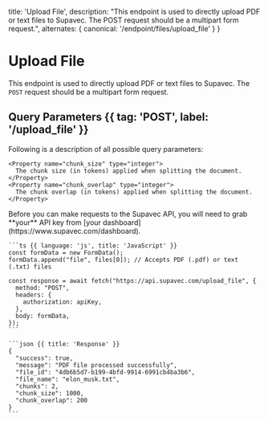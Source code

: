   title: 'Upload File',
  description:
    "This endpoint is used to directly upload PDF or text files to Supavec. The POST request should be a multipart form request.",
  alternates: {
    canonical: '/endpoint/files/upload_file'
  }
}

# Upload File

<Row>
  <Col>

  This endpoint is used to directly upload PDF or text files to Supavec. The `POST` request should be a multipart form request.


  ## Query Parameters {{ tag: 'POST', label: '/upload_file' }}

  Following is a description of all possible query parameters:
  <Properties>
    
    <Property name="chunk_size" type="integer">
      The chunk size (in tokens) applied when splitting the document.
    </Property>
    <Property name="chunk_overlap" type="integer">
      The chunk overlap (in tokens) applied when splitting the document.
    </Property>
  </Properties>

  </Col>
  <Col>
    <Note>
      Before you can make requests to the Supavec API, you will need to grab **your**
      API key from [your dashboard](https://www.supavec.com/dashboard).
    </Note>

    ```ts {{ language: 'js', title: 'JavaScript' }}
    const formData = new FormData();
    formData.append("file", files[0]); // Accepts PDF (.pdf) or text (.txt) files

    const response = await fetch("https://api.supavec.com/upload_file", {
      method: "POST",
      headers: {
        authorization: apiKey,
      },
      body: formData,
    });
    ```

    ```json {{ title: 'Response' }}
    {
      "success": true,
      "message": "PDF file processed successfully",
      "file_id": "4db6b5d7-b199-4bfd-9914-6991cb4ba3b6",
      "file_name": "elon_musk.txt",
      "chunks": 2,
      "chunk_size": 1000,
      "chunk_overlap": 200
    }
    ```

  </Col>
</Row>